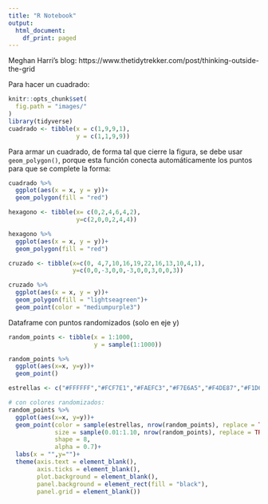 ```yaml
---
title: "R Notebook"
output:
  html_document:
    df_print: paged
---
```


Meghan Harri's blog: https://www.thetidytrekker.com/post/thinking-outside-the-grid

Para hacer un cuadrado:

```r
knitr::opts_chunk$set(
  fig.path = "images/"
)
library(tidyverse)
cuadrado <- tibble(x = c(1,9,9,1),
                   y = c(1,1,9,9))
```

Para armar un cuadrado, de forma tal que cierre la figura, se debe usar `geom_polygon()`, porque esta función conecta automáticamente los puntos para que se complete la forma:

```r
cuadrado %>% 
  ggplot(aes(x = x, y = y))+
  geom_polygon(fill = "red")
```

```r
hexagono <- tibble(x= c(0,2,4,6,4,2),
                   y=c(2,0,0,2,4,4))

hexagono %>% 
  ggplot(aes(x = x, y = y))+
  geom_polygon(fill = "red")

cruzado <- tibble(x=c(0, 4,7,10,16,19,22,16,13,10,4,1),
                  y=c(0,0,-3,0,0,-3,0,0,3,0,0,3))

cruzado %>% 
  ggplot(aes(x = x, y = y))+
  geom_polygon(fill = "lightseagreen")+
  geom_point(color = "mediumpurple3")
```

Dataframe con puntos randomizados (solo en eje y)
```r
random_points <- tibble(x = 1:1000,
                        y = sample(1:1000))

random_points %>% 
  ggplot(aes(x=x, y=y))+
  geom_point()

estrellas <- c("#FFFFFF","#FCF7E1","#FAEFC3","#F7E6A5","#F4DE87","#F1D669","#EFCE4B","#ECC52D","#E9BD0F")

# con colores randomizados:
random_points %>% 
  ggplot(aes(x=x, y=y))+
  geom_point(color = sample(estrellas, nrow(random_points), replace = TRUE), 
             size = sample(0.01:1.10, nrow(random_points), replace = TRUE),
             shape = 8,
             alpha = 0.7)+
  labs(x = "",y="")+
  theme(axis.text = element_blank(),
        axis.ticks = element_blank(),
        plot.background = element_blank(),
        panel.background = element_rect(fill = "black"),
        panel.grid = element_blank())
```

